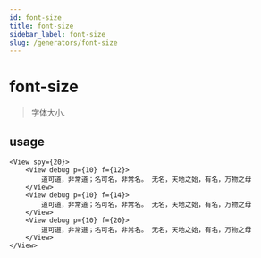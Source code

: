 ```yaml
---
id: font-size
title: font-size
sidebar_label: font-size
slug: /generators/font-size
---
```


# font-size
> 字体大小.

## usage

```tsx live
<View spy={20}>
    <View debug p={10} f={12}>
        道可道，非常道；名可名，非常名。 无名，天地之始，有名，万物之母
    </View>
    <View debug p={10} f={14}>
        道可道，非常道；名可名，非常名。 无名，天地之始，有名，万物之母
    </View>
    <View debug p={10} f={20}>
        道可道，非常道；名可名，非常名。 无名，天地之始，有名，万物之母
    </View>
</View>
```
